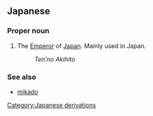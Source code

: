 ==Japanese==
===Proper noun===
{{ja-pos|r|proper|hira=てんのう}}

#{{ja-def|天皇}} The [[Emperor]] of [[Japan]].  Mainly used in Japan.
#:''Ten'no Akihito''

===See also===
*[[mikado]]

[[Category:Japanese derivations]]